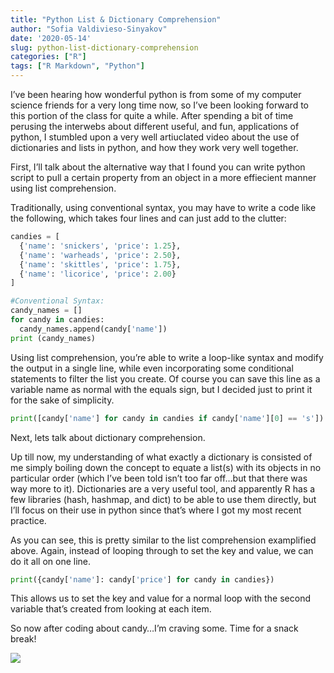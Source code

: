 ```yaml
---
title: "Python List & Dictionary Comprehension"
author: "Sofia Valdivieso-Sinyakov"
date: '2020-05-14'
slug: python-list-dictionary-comprehension
categories: ["R"]
tags: ["R Markdown", "Python"]
---
```


I've been hearing how wonderful python is from some of my computer science friends for a very long time now, so I've been looking forward to this portion of the class for quite a while. After spending a bit of time perusing the interwebs about different useful, and fun, applications of python, I stumbled upon a very well artiuclated video about the use of dictionaries and lists in python, and how they work very well together.

First, I'll talk about the alternative way that I found you can write python script to pull a certain property from an object in a more effiecient manner using list comprehension.

Traditionally, using conventional syntax, you may have to write a code like the following, which takes four lines and can just add to the clutter:

```python
candies = [
  {'name': 'snickers', 'price': 1.25},
  {'name': 'warheads', 'price': 2.50},
  {'name': 'skittles', 'price': 1.75},
  {'name': 'licorice', 'price': 2.00}
]

#Conventional Syntax:
candy_names = []
for candy in candies:
  candy_names.append(candy['name'])
print (candy_names)
```

Using list comprehension, you're able to write a loop-like syntax and modify the output in a single line, while even incorporating some conditional statements to filter the list you create. Of course you can save this line as a variable name as normal with the equals sign, but I decided just to print it for the sake of simplicity.

```python
print([candy['name'] for candy in candies if candy['name'][0] == 's'])
```

Next, lets talk about dictionary comprehension.

Up till now, my understanding of what exactly a dictionary is consisted of me simply boiling down the concept to equate a list(s) with its objects in no particular order (which I've been told isn't too far off...but that there was way more to it). Dictionaries are a very useful tool, and apparently R has a few libraries (hash, hashmap, and dict) to be able to use them directly, but I'll focus on their use in python since that's where I got my most recent practice.

As you can see, this is pretty similar to the list comprehension examplified above. Again, instead of looping through to set the key and value, we can do it all on one line.

```python
print({candy['name']: candy['price'] for candy in candies})
```

This allows us to set the key and value for a normal loop with the second variable that's created from looking at each item.

So now after coding about candy...I'm craving some. Time for a snack break!

![](/post/2020-05-14-python-list-dictionary-comprehension_files/mmm_candy.jpg)


